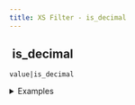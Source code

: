 ```yaml
---
title: XS Filter - is_decimal
---
```


## <img src="../assets/docuBadge (11).png" alt="" data-size="line"> is\_decimal <a href="#xs-is_decimal" id="xs-is_decimal"></a>

`value|is_decimal`

<details>

<summary>Examples</summary>

```javascript
3.14|is_decimal    // Returns true
5|is_decimal       // Returns false
"1.5"|is_decimal   // Returns false
```

</details>
